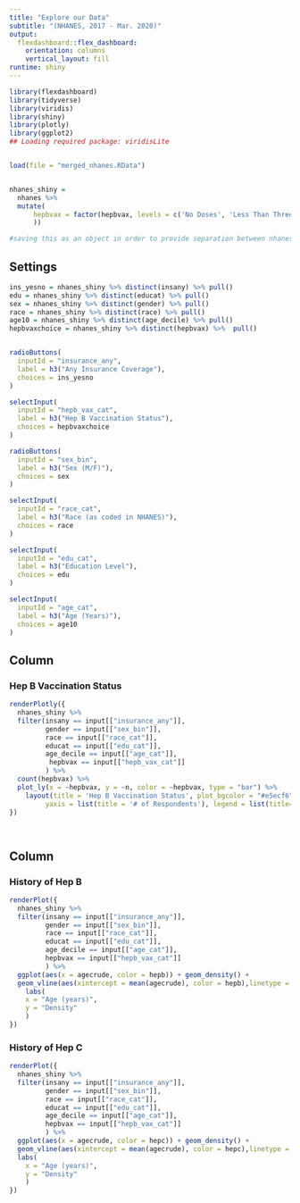 ```yaml
---
title: "Explore our Data"
subtitle: "(NHANES, 2017 - Mar. 2020)"
output: 
  flexdashboard::flex_dashboard:
    orientation: columns
    vertical_layout: fill
runtime: shiny
---
```


```r
library(flexdashboard)
library(tidyverse)
library(viridis)
library(shiny)
library(plotly)
library(ggplot2)
## Loading required package: viridisLite



```


```r

load(file = "merged_nhanes.RData")


nhanes_shiny = 
  nhanes %>% 
  mutate(
      hepbvax = factor(hepbvax, levels = c('No Doses', 'Less Than Three Doses', 'At Least Three Doses')
      ))

#saving this as an object in order to provide separation between nhanes data and any further data manipulation

```

Settings {.sidebar}
-----------------------------------------------------------------------

```r
ins_yesno = nhanes_shiny %>% distinct(insany) %>% pull()
edu = nhanes_shiny %>% distinct(educat) %>% pull()
sex = nhanes_shiny %>% distinct(gender) %>% pull()
race = nhanes_shiny %>% distinct(race) %>% pull()
age10 = nhanes_shiny %>% distinct(age_decile) %>% pull()
hepbvaxchoice = nhanes_shiny %>% distinct(hepbvax) %>%  pull()


radioButtons(
  inputId = "insurance_any",
  label = h3("Any Insurance Coverage"),
  choices = ins_yesno
)

selectInput(
  inputId = "hepb_vax_cat",
  label = h3("Hep B Vaccination Status"), 
  choices = hepbvaxchoice
)

radioButtons(
  inputId = "sex_bin",
  label = h3("Sex (M/F)"),
  choices = sex
)

selectInput(
  inputId = "race_cat",
  label = h3("Race (as coded in NHANES)"), 
  choices = race
)

selectInput(
  inputId = "edu_cat",
  label = h3("Education Level"), 
  choices = edu
)

selectInput(
  inputId = "age_cat",
  label = h3("Age (Years)"), 
  choices = age10
)

```

Column {data-width=650}
-----------------------------------------------------------------------

### Hep B Vaccination Status

```r

renderPlotly({
  nhanes_shiny %>% 
  filter(insany == input[["insurance_any"]],
         gender == input[["sex_bin"]],
         race == input[["race_cat"]],
         educat == input[["edu_cat"]],
         age_decile == input[["age_cat"]],
          hepbvax == input[["hepb_vax_cat"]]
         ) %>% 
  count(hepbvax) %>% 
  plot_ly(x = ~hepbvax, y = ~n, color = ~hepbvax, type = "bar") %>% 
    layout(title = 'Hep B Vaccination Status', plot_bgcolor = "#e5ecf6", xaxis = list(title = '# of Hep B Vax Doses'), 
         yaxis = list(title = '# of Respondents'), legend = list(title=list(text ='<b> Doses </b>')))
})

  
```

Column {data-width=350}
-----------------------------------------------------------------------

### History of Hep B

```r

renderPlot({
  nhanes_shiny %>% 
  filter(insany == input[["insurance_any"]],
         gender == input[["sex_bin"]],
         race == input[["race_cat"]],
         educat == input[["edu_cat"]],
         age_decile == input[["age_cat"]],
         hepbvax == input[["hepb_vax_cat"]]
         ) %>% 
  ggplot(aes(x = agecrude, color = hepb)) + geom_density() + 
  geom_vline(aes(xintercept = mean(agecrude), color = hepb),linetype = "dashed") + 
    labs(
    x = "Age (years)",
    y = "Density"
    ) 
})
```

### History of Hep C

```r
renderPlot({
  nhanes_shiny %>% 
  filter(insany == input[["insurance_any"]],
         gender == input[["sex_bin"]],
         race == input[["race_cat"]],
         educat == input[["edu_cat"]],
         age_decile == input[["age_cat"]],
         hepbvax == input[["hepb_vax_cat"]]
         ) %>% 
  ggplot(aes(x = agecrude, color = hepc)) + geom_density() + 
  geom_vline(aes(xintercept = mean(agecrude), color = hepc),linetype = "dashed") + 
  labs(
    x = "Age (years)",
    y = "Density"
    ) 
})
```

